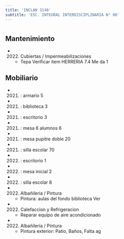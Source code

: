 ```yaml
---
title: 'INCLAN 3146'
subtitle: 'ESC. INTEGRAL INTERDISCIPLINARIA N° 06'
---
```


#


## Mantenimiento

*  (2022) Cubiertas / Impermeabilizaciones 
    + Tepa Verificar item HERRERIA 7.4 Me da 1


## Mobiliario

*  (2021) : armario 5 

*  (2021) : biblioteca 3 

*  (2021) : escritorio 3 

*  (2021) : mesa 6 alumnos 6 

*  (2021) : mesa pupitre doble 20 

*  (2021) : silla escolar 70 

*  (2022) : escritorio 1 

*  (2022) : mesa inicial 2 

*  (2022) : silla escolar 8 




*  (2022) Albañileria / Pintura 
    + Pintura: aulas del fondo biblioteca Ver

*  (2022) Calefaccion y Refrigeracion 
    + Reparar equipo de aire acondicionado

*  (2022) Albañileria / Pintura 
    + Pintura exterior: Patio, Baños, Falta ag



